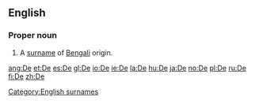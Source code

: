 {{see|Appendix:Variations of 'de'}}

==English==
===Proper noun===
{{en-proper noun}}
# A [[surname]] of [[Bengali]] origin.

[[Category:English surnames]]

[[ang:De]]
[[et:De]]
[[es:De]]
[[gl:De]]
[[io:De]]
[[ie:De]]
[[la:De]]
[[hu:De]]
[[ja:De]]
[[no:De]]
[[pl:De]]
[[ru:De]]
[[fi:De]]
[[zh:De]]